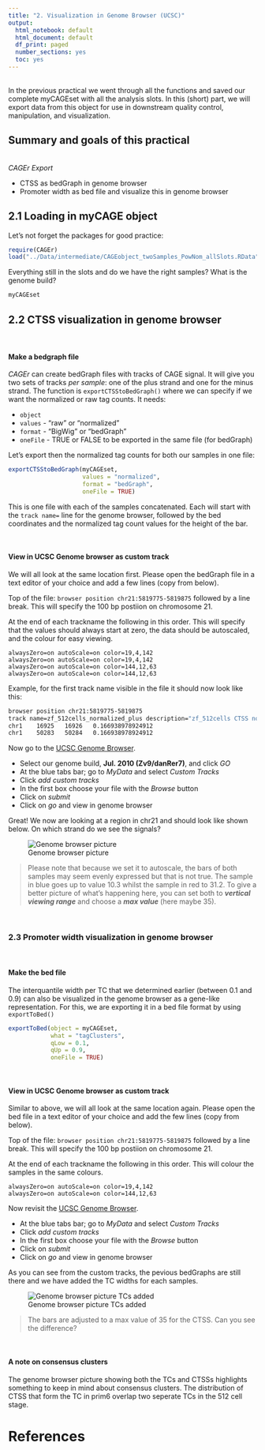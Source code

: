 ```yaml
---
title: "2. Visualization in Genome Browser (UCSC)"
output:
  html_notebook: default
  html_document: default
  df_print: paged
  number_sections: yes
  toc: yes
---
```

<br>
In the previous practical we went through all the functions and saved our complete myCAGEset with all the analysis slots. In this (short) part, we will export data from this object for use in downstream quality control, manipulation, and visualization. 

## Summary and goals of this practical
<br>
_CAGEr Export_

* CTSS as bedGraph in genome browser
* Promoter width as bed file and visualize  this in genome browser

## 2.1 Loading in myCAGE object
Let's not forget the packages for good practice:

```r
require(CAGEr)
load("../Data/intermediate/CAGEobject_twoSamples_PowNom_allSlots.RData")
```
Everything still in the slots and do we have the right samples? What is the genome build?
```r
myCAGEset
```


## 2.2 CTSS visualization in genome browser
<br>

#### Make a bedgraph file
_CAGEr_ can create bedGraph files with tracks of CAGE signal. It will give you two sets of tracks _per sample_: one of the plus strand and one for the minus strand. The function is `exportCTSStoBedGraph()` where we can specify if we want the normalized or raw tag counts. 
It needs:

* `object` 
* `values` - "raw" or "normalized"
* `format` - "BigWig" or "bedGraph"
* `oneFile` - TRUE or FALSE to be exported in the same file (for bedGraph) 

Let's export then the normalized tag counts for both our samples in one file:

```r
exportCTSStoBedGraph(myCAGEset,
                     values = "normalized",
                     format = "bedGraph",
                     oneFile = TRUE)
```

This is one file with each of the samples concatenated. Each will start with the `track name=` line for the genome browser, followed by the bed coordinates and the normalized tag count values for the height of the bar. 

<br> 

#### View in UCSC Genome browser as custom track
We will all look at the same location first. Please open the bedGraph file in a text editor of your choice and add a few lines (copy from below).

Top of the file: 
`browser position chr21:5819775-5819875` followed by a line break. This will specify the 100 bp postiion on chromosome 21.

At the end of each trackname the following in this order. This will specify that the values should always start at zero, the data should be autoscaled, and the colour for easy viewing.

`alwaysZero=on autoScale=on color=19,4,142` <br>
`alwaysZero=on autoScale=on color=19,4,142` <br>
`alwaysZero=on autoScale=on color=144,12,63` <br>
`alwaysZero=on autoScale=on color=144,12,63` <br>

Example, for the first track name visible in the file it should now look like this:

```bash
browser position chr21:5819775-5819875
track name=zf_512cells_normalized_plus description="zf_512cells CTSS normalized (plus strand)" visibility=full type=bedGraph alwaysZero=on autoScale=on color=19,4,142
chr1	16925	16926	0.166938978924912
chr1	50283	50284	0.166938978924912
```

Now go to the [UCSC Genome Browser](https://genome-euro.ucsc.edu/cgi-bin/hgGateway?hgsid=219628298_r8sDT3ZkB2VZLV4luoG9P7zr0hnc). <br>

- Select our genome build,  __Jul. 2010 (Zv9/danRer7)__, and click _GO_
- At the blue tabs bar; go to _MyData_ and select _Custom Tracks_
- Click _add custom tracks_
- In the first box choose your file with the _Browse_ button
- Click on _submit_
- Click on _go_ and view in genome browser

Great! We now are looking at a region in chr21 and should look like shown below. On which strand do we see the signals?

![Genome browser picture](../images/ucsc_capture_2Samples.tiff)

> Please note that because we set it to autoscale, the bars of both samples may seem evenly expressed but that is not true. The sample in blue goes up to value 10.3 whilst the sample in red to 31.2. To give a better picture of what's happening here, you can set both to ___vertical viewing range___ and choose a ___max value___ (here maybe 35). 

<br>

### 2.3 Promoter width visualization in genome browser
<br> 

#### Make the bed file
The interquantile width per TC that we determined earlier (between 0.1 and 0.9) can also be visualized in the genome browser as a gene-like representation. For this, we are exporting it in a bed file format by using `exportToBed()`


```r
exportToBed(object = myCAGEset, 
            what = "tagClusters",
            qLow = 0.1, 
            qUp = 0.9, 
            oneFile = TRUE)
```

<br>

#### View in UCSC Genome browser as custom track
Similar to above, we will all look at the same location again. Please open the bed file in a text editor of your choice and add the few lines (copy from below).

Top of the file: 
`browser position chr21:5819775-5819875` followed by a line break. This will specify the 100 bp postiion on chromosome 21.

At the end of each trackname the following in this order. This will colour the samples in the same colours.

`alwaysZero=on autoScale=on color=19,4,142` <br>
`alwaysZero=on autoScale=on color=144,12,63` <br>


Now revisit the [UCSC Genome Browser](https://genome-euro.ucsc.edu/cgi-bin/hgGateway?hgsid=219628298_r8sDT3ZkB2VZLV4luoG9P7zr0hnc). <br>

- At the blue tabs bar; go to _MyData_ and select _Custom Tracks_
- Click _add custom tracks_
- In the first box choose your file with the _Browse_ button
- Click on _submit_
- Click on _go_ and view in genome browser

As you can see from the custom tracks, the pevious bedGraphs are still there and we have added the TC widths for each samples. 

![Genome browser picture TCs added](../images/ucsc_capture_TCwidth.tiff)

> The bars are adjusted to a max value of 35 for the CTSS. Can you see the difference?

<br>

#### A note on consensus clusters
The genome browser picture showing both the TCs and CTSSs highlights something to keep in mind about consensus clusters. The distribution of CTSS that form the TC in prim6 overlap two seperate TCs in the 512 cell stage.


# References